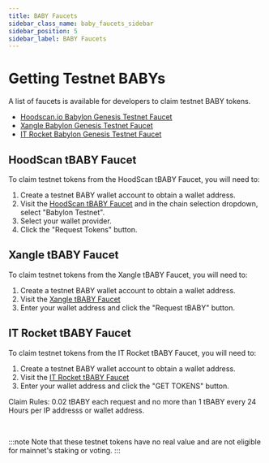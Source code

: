 ```yaml
---
title: BABY Faucets
sidebar_class_name: baby_faucets_sidebar
sidebar_position: 5
sidebar_label: BABY Faucets
---
```




# Getting Testnet BABYs

A list of faucets is available for developers to claim testnet BABY tokens.

- [Hoodscan.io Babylon Genesis Testnet Faucet](https://faucet.hoodscan.io/)
- [Xangle Babylon Genesis Testnet Faucet](https://babylon-explorer.xangle.io/testnet/faucet)
- [IT Rocket Babylon Genesis Testnet Faucet](https://testnet.itrocket.net/babylon/faucet)

## HoodScan tBABY Faucet

To claim testnet tokens from the HoodScan tBABY Faucet, you will need to:

1. Create a testnet BABY wallet account to obtain a wallet address.
2. Visit the [HoodScan tBABY Faucet](https://faucet.hoodscan.io/) and in 
the chain selection dropdown, select "Babylon Testnet".
3. Select your wallet provider.
4. Click the "Request Tokens" button.

<div className="text-center">
  <ThemedImage
    alt="HoodScan Baby Faucet"
    sources={{
      light: useBaseUrl('/img/developers/babylon_genesis_chain/hoodscan_baby_faucet.png'),
      dark: useBaseUrl('/img/developers/babylon_genesis_chain/hoodscan_baby_faucet_dark.png'),
    }}
    width="80%"
  />
</div>

## Xangle tBABY Faucet

To claim testnet tokens from the Xangle tBABY Faucet, you will need to:

1. Create a testnet BABY wallet account to obtain a wallet address.
2. Visit the [Xangle tBABY Faucet](https://babylon-explorer.xangle.io/testnet/faucet)
3. Enter your wallet address and click the "Request tBABY" button.

<div className="text-center">
  <ThemedImage
    alt="Xangle Baby Faucet"
    sources={{
      light: useBaseUrl('/img/developers/babylon_genesis_chain/xangle_baby_faucet.png'),
      dark: useBaseUrl('/img/developers/babylon_genesis_chain/xangle_baby_faucet.png'),
    }}
    width="80%"
  />
</div>

## IT Rocket tBABY Faucet 

To claim testnet tokens from the IT Rocket tBABY Faucet, you will need to:

1. Create a testnet BABY wallet account to obtain a wallet address.
2. Visit the [IT Rocket tBABY Faucet](https://testnet.itrocket.net/babylon/faucet)
3. Enter your wallet address and click the "GET TOKENS" button.

<div className="text-center">
  <ThemedImage
    alt="IT Rocket Baby Faucet"
    sources={{
      light: useBaseUrl('/img/developers/babylon_genesis_chain/itrocket_baby_faucet.png'),
      dark: useBaseUrl('/img/developers/babylon_genesis_chain/itrocket_baby_faucet_dark.png'),
    }}
    width="80%"
  />
</div>


Claim Rules: 0.02 tBABY each request and no more than 1 tBABY every 24 Hours per 
IP addresss or wallet address.

<br/>

:::note
Note that these testnet tokens have no real value and are not eligible for mainnet's staking or voting.
:::




